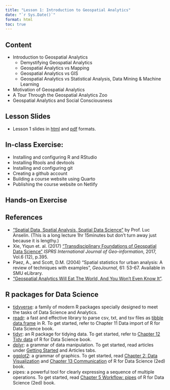 ```yaml
---
title: "Lesson 1: Introduction to Geospatial Analytics"
date: "`r Sys.Date()`"
format: html
toc: true
---
```


## Content

-   Introduction to Geospatial Analytics
    -   Demystifying Geospatial Analytics
    -   Geospatial Analytics vs Mapping
    -   Geospatial Analytics vs GIS
    -   Geospatial Analytics vs Statistical Analysis, Data Mining & Machine Learning
-   Motivation of Geospatial Analytics
-   A Tour Through the Geospatial Analytics Zoo
-   Geospatial Analytics and Social Consciousness

## Lesson Slides

-   Lesson 1 slides in [html](..\lesson\Lesson01\Lesson01-Introduction_to_GAA.html) and [pdf]() formats.

## In-class Exercise:

-   Installing and configuring R and RStudio
-   Installing Rtools and devtools
-   Installing and configuring git
-   Creating a github account
-   Building a course website using Quarto
-   Publishing the course website on Netlify

## Hands-on Exercise

## References

-   ["Spatial Data, Spatial Analysis, Spatial Data Science"](https://www.youtube.com/watch?v=MmCYeJ27DsA) by Prof. Luc Anselin. (This is a long lecture 1hr 15minutes but don't turn away just because it is lengthy.)
-   Xie, Yiqun et. al. (2017) ["Transdisciplinary Foundations of Geospatial Data Science"](https://www.mdpi.com/2220-9964/6/12/395) *ISPRS International Journal of Geo-information*, 2017, Vol.6 (12), p.395.
-   Paez, A., and Scott, D.M. (2004) "Spatial statistics for urban analysis: A review of techniques with examples", *GeoJournal*, 61: 53-67. Available in SMU eLibrary.
-   ["Geospatial Analytics Will Eat The World, And You Won't Even Know It"](https://www.forbes.com/sites/forbestechcouncil/2018/07/16/geospatial-analytics-will-eat-the-world-and-you-wont-even-know-it/#31f961db726a).

## R packages for Data Science

-   [tidyverse](https://www.tidyverse.org/): a family of modern R packages specially designed to meet the tasks of Data Science and Analytics.
-   [readr](https://readr.tidyverse.org/): a fast and effective library to parse csv, txt, and tsv files as [tibble data.frame](https://r4ds.had.co.nz/tibbles.html) in R. To get started, refer to Chapter 11 Data import of R for Data Science book.\
-   [tidyr](https://tidyr.tidyverse.org/): an R package for tidying data. To get started, refer to [Chapter 12 Tidy data](https://r4ds.had.co.nz/tidy-data.html) of R for Data Science book.\
-   [dplyr](https://dplyr.tidyverse.org/): a grammar of data manipulation. To get started, read articles under [Getting Started](https://dplyr.tidyverse.org/articles/dplyr.html) and Articles tabs.
-   [ggplot2](https://ggplot2.tidyverse.org/): a grammar of graphics. To get started, read [Chapter 2: Data Visualization](https://r4ds.hadley.nz/data-visualize.html) and [Chapter 13 Communication](https://r4ds.hadley.nz/communication.html) of R for Data Science (2ed) book.
-   pipes: a powerful tool for clearly expressing a sequence of multiple operations. To get started, read [Chapter 5 Workflow: pipes](https://r4ds.hadley.nz/workflow-pipes.html) of R for Data Science (2ed) book.
